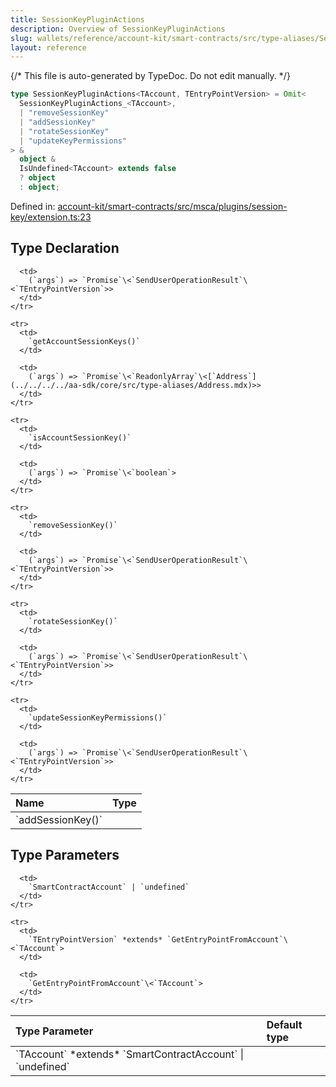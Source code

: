 ```yaml
---
title: SessionKeyPluginActions
description: Overview of SessionKeyPluginActions
slug: wallets/reference/account-kit/smart-contracts/src/type-aliases/SessionKeyPluginActions
layout: reference
---
```


{/* This file is auto-generated by TypeDoc. Do not edit manually. */}

```ts
type SessionKeyPluginActions<TAccount, TEntryPointVersion> = Omit<
  SessionKeyPluginActions_<TAccount>,
  | "removeSessionKey"
  | "addSessionKey"
  | "rotateSessionKey"
  | "updateKeyPermissions"
> &
  object &
  IsUndefined<TAccount> extends false
  ? object
  : object;
```

Defined in: [account-kit/smart-contracts/src/msca/plugins/session-key/extension.ts:23](https://github.com/alchemyplatform/aa-sdk/blob/08ef11b1fc98663df6a97fa93722c7f14b33f1cc/account-kit/smart-contracts/src/msca/plugins/session-key/extension.ts#L23)

## Type Declaration

<table>
  <thead>
    <tr>
      <th align="left">Name</th>
      <th align="left">Type</th>
    </tr>
  </thead>

  <tbody>
    <tr>
      <td>
        `addSessionKey()`
      </td>

      <td>
        (`args`) => `Promise`\<`SendUserOperationResult`\<`TEntryPointVersion`>>
      </td>
    </tr>

    <tr>
      <td>
        `getAccountSessionKeys()`
      </td>

      <td>
        (`args`) => `Promise`\<`ReadonlyArray`\<[`Address`](../../../../aa-sdk/core/src/type-aliases/Address.mdx)>>
      </td>
    </tr>

    <tr>
      <td>
        `isAccountSessionKey()`
      </td>

      <td>
        (`args`) => `Promise`\<`boolean`>
      </td>
    </tr>

    <tr>
      <td>
        `removeSessionKey()`
      </td>

      <td>
        (`args`) => `Promise`\<`SendUserOperationResult`\<`TEntryPointVersion`>>
      </td>
    </tr>

    <tr>
      <td>
        `rotateSessionKey()`
      </td>

      <td>
        (`args`) => `Promise`\<`SendUserOperationResult`\<`TEntryPointVersion`>>
      </td>
    </tr>

    <tr>
      <td>
        `updateSessionKeyPermissions()`
      </td>

      <td>
        (`args`) => `Promise`\<`SendUserOperationResult`\<`TEntryPointVersion`>>
      </td>
    </tr>

  </tbody>
</table>

## Type Parameters

<table>
  <thead>
    <tr>
      <th align="left">Type Parameter</th>
      <th align="left">Default type</th>
    </tr>
  </thead>

  <tbody>
    <tr>
      <td>
        `TAccount` *extends* `SmartContractAccount` | `undefined`
      </td>

      <td>
        `SmartContractAccount` | `undefined`
      </td>
    </tr>

    <tr>
      <td>
        `TEntryPointVersion` *extends* `GetEntryPointFromAccount`\<`TAccount`>
      </td>

      <td>
        `GetEntryPointFromAccount`\<`TAccount`>
      </td>
    </tr>

  </tbody>
</table>
